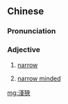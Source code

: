 {{also|浅狭}}
==Chinese==
{{zh-forms|s=浅狭}}

===Pronunciation===
{{zh-pron
|m=qiǎnxiá
|cat=a
}}

===Adjective===
{{zh-adj}}

# {{lb|zh|literary}} [[narrow]]
# {{lb|zh|literary}} [[narrow minded]]

[[mg:淺狹]]